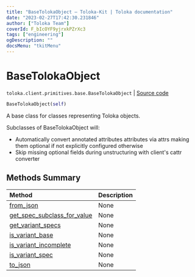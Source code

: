 ```yaml
---
title: "BaseTolokaObject — Toloka-Kit | Toloka documentation"
date: "2023-02-27T17:42:30.231846"
author: ["Toloka Team"]
coverId: F_bIcOYF9yjrxkPZrXc3
tags: ["engineering"]
ogDescription: ""
docsMenu: "tkitMenu"
---
```


# BaseTolokaObject
`toloka.client.primitives.base.BaseTolokaObject` | [Source code](https://github.com/Toloka/toloka-kit/blob/v1.1.4/src/client/primitives/base.py#L170)

```python
BaseTolokaObject(self)
```

A base class for classes representing Toloka objects.

Subclasses of BaseTolokaObject will:
* Automatically convert annotated attributes attributes via attrs making them optional
  if not explicitly configured otherwise
* Skip missing optional fields during unstructuring with client's cattr converter

## Methods Summary

| Method | Description |
| :------| :-----------|
[from_json](/docs/toloka-kit/reference/toloka.client.primitives.base.BaseTolokaObject.from_json)| None
[get_spec_subclass_for_value](/docs/toloka-kit/reference/toloka.client.primitives.base.BaseTolokaObject.get_spec_subclass_for_value)| None
[get_variant_specs](/docs/toloka-kit/reference/toloka.client.primitives.base.BaseTolokaObject.get_variant_specs)| None
[is_variant_base](/docs/toloka-kit/reference/toloka.client.primitives.base.BaseTolokaObject.is_variant_base)| None
[is_variant_incomplete](/docs/toloka-kit/reference/toloka.client.primitives.base.BaseTolokaObject.is_variant_incomplete)| None
[is_variant_spec](/docs/toloka-kit/reference/toloka.client.primitives.base.BaseTolokaObject.is_variant_spec)| None
[to_json](/docs/toloka-kit/reference/toloka.client.primitives.base.BaseTolokaObject.to_json)| None